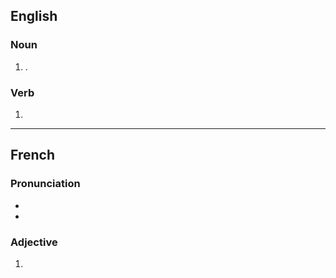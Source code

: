 ==English==

===Noun===
{{head|en|noun form}}

# {{plural of|malcontent|lang=en}}.

===Verb===
{{head|en|verb form}}

# {{en-third-person singular of|malcontent}}

----

==French==

===Pronunciation===
* {{fr-IPA}}
* {{homophones|fr|malcontent}}

===Adjective===
{{head|fr|adjective form}}

# {{masculine plural of|fr|malcontent}}